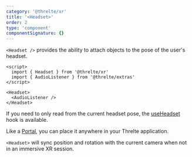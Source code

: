 ```yaml
---
category: '@threlte/xr'
title: '<Headset>'
order: 2
type: 'component'
componentSignature: {}
---
```


`<Headset />` provides the ability to attach objects to the pose of the user's headset.

```svelte
<script>
  import { Headset } from '@threlte/xr'
  import { AudioListener } from '@threlte/extras'
</script>

<Headset>
  <AudioListener />
</Headset>
```

If you need to only read from the current headset pose, the [useHeadset](/docs/reference/xr/use-headset) hook is available.

Like a [Portal](/docs/reference/extras/portal), you can place it anywhere in your Threlte application.

`<Headset>` will sync position and rotation with the current camera when not in an immersive XR session.

<Example path="xr/headset" />
